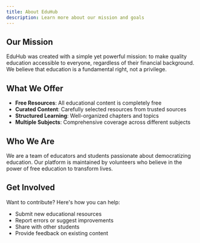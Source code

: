 ```yaml
---
title: About EduHub
description: Learn more about our mission and goals
---
```


## Our Mission

EduHub was created with a simple yet powerful mission: to make quality education accessible to everyone, regardless of their financial background. We believe that education is a fundamental right, not a privilege.

## What We Offer

- **Free Resources**: All educational content is completely free
- **Curated Content**: Carefully selected resources from trusted sources
- **Structured Learning**: Well-organized chapters and topics
- **Multiple Subjects**: Comprehensive coverage across different subjects

## Who We Are

We are a team of educators and students passionate about democratizing education. Our platform is maintained by volunteers who believe in the power of free education to transform lives.

## Get Involved

Want to contribute? Here's how you can help:
- Submit new educational resources
- Report errors or suggest improvements
- Share with other students
- Provide feedback on existing content